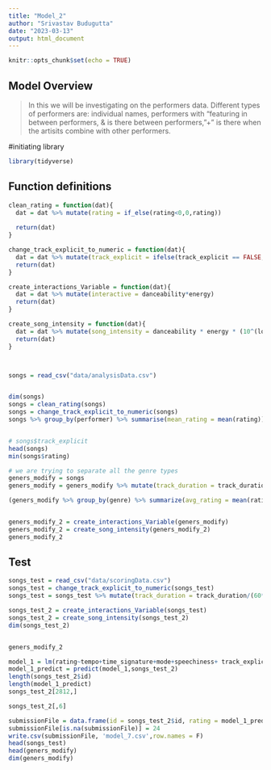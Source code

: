 ---
title: "Model_2"
author: "Srivastav Budugutta"
date: "2023-03-13"
output: html_document
---

```{r setup, include=FALSE}
knitr::opts_chunk$set(echo = TRUE)
```

## Model Overview
>In this we will be investigating on the performers data.
Different types of performers are: individual names, performers with "featuring in between performers, & is there between performers, "+" is there when the artisits combine with other performers.


#initiating library

```{r}

library(tidyverse)
```
## Function definitions
```{r}
clean_rating = function(dat){
  dat = dat %>% mutate(rating = if_else(rating<0,0,rating))
  
  return(dat)
}

change_track_explicit_to_numeric = function(dat){
  dat = dat %>% mutate(track_explicit = ifelse(track_explicit == FALSE,0,1))
  return(dat)
}

create_interactions_Variable = function(dat){
  dat = dat %>% mutate(interactive = danceability*energy)
  return(dat)
}

create_song_intensity = function(dat){
  dat = dat %>% mutate(song_intensity = danceability * energy * (10^(loudness/20)))
  return(dat)
}




```


```{r}
songs = read_csv("data/analysisData.csv")


dim(songs)
songs = clean_rating(songs)
songs = change_track_explicit_to_numeric(songs)
songs %>% group_by(performer) %>% summarise(mean_rating = mean(rating))


# songs$track_explicit
head(songs)
min(songs$rating)

# we are trying to separate all the genre types
geners_modify = songs 
geners_modify = geners_modify %>% mutate(track_duration = track_duration/(60*1000))

(geners_modify %>% group_by(genre) %>% summarize(avg_rating = mean(rating)) %>% arrange(avg_rating))


geners_modify_2 = create_interactions_Variable(geners_modify)
geners_modify_2 = create_song_intensity(geners_modify_2)
geners_modify_2
```

## Test





```{r}
songs_test = read_csv("data/scoringData.csv")
songs_test = change_track_explicit_to_numeric(songs_test)
songs_test = songs_test %>% mutate(track_duration = track_duration/(60*1000))

songs_test_2 = create_interactions_Variable(songs_test)
songs_test_2 = create_song_intensity(songs_test_2)
dim(songs_test_2)


geners_modify_2

model_1 = lm(rating~tempo+time_signature+mode+speechiness+ track_explicit+track_duration+danceability+energy+key+loudness+ interactive+song_intensity,geners_modify_2)
model_1_predict = predict(model_1,songs_test_2)
length(songs_test_2$id)
length(model_1_predict)
songs_test_2[2812,]

songs_test_2[,6]

submissionFile = data.frame(id = songs_test_2$id, rating = model_1_predict)
submissionFile[is.na(submissionFile)] = 24
write.csv(submissionFile, 'model_7.csv',row.names = F)
head(songs_test)
head(geners_modify)
dim(geners_modify)


```




```{r}



```




```{r}



```




```{r}



```




```{r}



```




```{r}



```